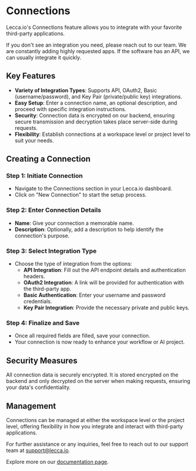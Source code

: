 
# Connections

Lecca.io's Connections feature allows you to integrate with your favorite third-party applications.

<Callout type="info" emoji="🌟">
  If you don't see an integration you need, please reach out to our team. We are
  constantly adding highly requested apps. If the software has an API, we can
  usually integrate it quickly.
</Callout>

## Key Features

- **Variety of Integration Types**: Supports API, OAuth2, Basic (username/password), and Key Pair (private/public key) integrations.
- **Easy Setup**: Enter a connection name, an optional description, and proceed with specific integration instructions.
- **Security**: Connection data is encrypted on our backend, ensuring secure transmission and decryption takes place server-side during requests.
- **Flexibility**: Establish connections at a workspace level or project level to suit your needs.

## Creating a Connection

<Steps>

### Step 1: Initiate Connection

- Navigate to the Connections section in your Lecca.io dashboard.
- Click on "New Connection" to start the setup process.

### Step 2: Enter Connection Details

- **Name**: Give your connection a memorable name.
- **Description**: Optionally, add a description to help identify the connection's purpose.

### Step 3: Select Integration Type

- Choose the type of integration from the options:
  - **API Integration**: Fill out the API endpoint details and authentication headers.
  - **OAuth2 Integration**: A link will be provided for authentication with the third-party app.
  - **Basic Authentication**: Enter your username and password credentials.
  - **Key Pair Integration**: Provide the necessary private and public keys.

### Step 4: Finalize and Save

- Once all required fields are filled, save your connection.
- Your connection is now ready to enhance your workflow or AI project.

</Steps>

## Security Measures

<Callout type="info" emoji="🔒">
  All connection data is securely encrypted. It is stored encrypted on the
  backend and only decrypted on the server when making requests, ensuring your
  data's confidentiality.
</Callout>

## Management

Connections can be managed at either the workspace level or the project level, offering flexibility in how you integrate and interact with third-party applications.

For further assistance or any inquiries, feel free to reach out to our support team at [support@lecca.io](mailto:support@lecca.io).

Explore more on our [documentation page](https://docs.lecca.io/).
